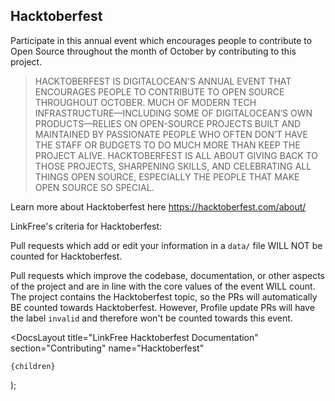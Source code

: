 
## Hacktoberfest

Participate in this annual event which encourages people to contribute to Open Source throughout the month of October by contributing to this project.

> HACKTOBERFEST IS DIGITALOCEAN'S ANNUAL EVENT THAT ENCOURAGES PEOPLE TO CONTRIBUTE TO OPEN SOURCE THROUGHOUT OCTOBER. MUCH OF MODERN TECH INFRASTRUCTURE—INCLUDING SOME OF DIGITALOCEAN’S OWN PRODUCTS—RELIES ON OPEN-SOURCE PROJECTS BUILT AND MAINTAINED BY PASSIONATE PEOPLE WHO OFTEN DON’T HAVE THE STAFF OR BUDGETS TO DO MUCH MORE THAN KEEP THE PROJECT ALIVE. HACKTOBERFEST IS ALL ABOUT GIVING BACK TO THOSE PROJECTS, SHARPENING SKILLS, AND CELEBRATING ALL THINGS OPEN SOURCE, ESPECIALLY THE PEOPLE THAT MAKE OPEN SOURCE SO SPECIAL.

Learn more about Hacktoberfest here https://hacktoberfest.com/about/

LinkFree's criteria for Hacktoberfest:

Pull requests which add or edit your information in a `data/` file WILL NOT be counted for Hacktoberfest.

Pull requests which improve the codebase, documentation, or other aspects of the project and are in line with the core values of the event WILL count. The project contains the Hacktoberfest topic, so the PRs will automatically BE counted towards Hacktoberfest. However, Profile update PRs will have the label `invalid` and therefore won't be counted towards this event.

  <DocsLayout
    title="LinkFree Hacktoberfest Documentation"
    section="Contributing"
    name="Hacktoberfest"
  >
    {children}
  </DocsLayout>
);
